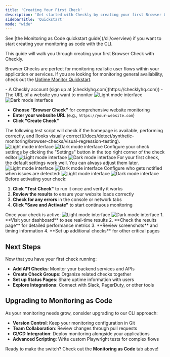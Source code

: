 ```yaml
---
title: 'Creating Your First Check'
description: 'Get started with Checkly by creating your first Browser Check'
sidebarTitle: 'Quickstart'
mode: "wide"
---
```



<Note>
See [the Monitoring as Code quickstart guide](/cli/overview) if you want to start creating your monitoring as code with the CLI.
</Note>

This guide will walk you through creating your first Browser Check with Checkly. 

Browser Checks are perfect for monitoring realistic user flows within your application or services. If you are looking for monitoring general availability, check out the [Uptime Monitor Quickstart](/docs/detect/uptime-monitoring/creating-a-your-first-url-monitor).

<Accordion title="Prerequisites">
- A Checkly account (sign up at [checklyhq.com](https://checklyhq.com))
- The URL of a website you want to monitor
</Accordion>


<Steps>
  <Step title="Create a Browser Check">
    <Frame>
      <img 
        className="block dark:hidden" 
        src="/images/next/quickstart-welcome-light.png" 
        alt="Light mode interface"
      />
      <img 
        className="hidden dark:block" 
        src="/images/next/quickstart-welcome-dark.png" 
        alt="Dark mode interface"
      />
    </Frame>

  -  **Choose "Browser Check"** for comprehensive website monitoring
  -  **Enter your webssite URL** (e.g., `https://your-website.com`)
  -  **Click "Create Check"** 
  </Step>

<Step title="Edit Your Test Script">
The following test script will check if the homepage is available, performing correctly, and [looks visually correct](/docs/detect/synthetic-monitoring/browser-checks/visual-regression-testing).
<Frame>
<img 
  className="block dark:hidden" 
  src="/images/next/quickstart-test-light.png" 
  alt="Light mode interface"
/>
<img 
  className="hidden dark:block" 
  src="/images/next/quickstart-test-dark.png" 
  alt="Dark mode interface"
/>
</Frame>

</Step>

<Step title="Configure Check Settings">
Configure your check settings by clicking the "Settings" button in the top right corner of the check editor
<Frame>
<img 
  className="block dark:hidden" 
  src="/images/next/quickstart-settings-light.png" 
  alt="Light mode interface"
/>
<img 
  className="hidden dark:block" 
  src="/images/next/quickstart-settings-dark.png" 
  alt="Dark mode interface"
/>
</Frame>
<Note>
For your first check, the default settings work well. You can always adjust them later.
</Note>
</Step>

<Step title="Choose Scheduling Frequency and Locations">
<Frame>
<img 
  className="block dark:hidden" 
  src="/images/next/quickstart-schedule-light.png" 
  alt="Light mode interface"
/>
<img 
  className="hidden dark:block" 
  src="/images/next/quickstart-schedule-dark.png" 
  alt="Dark mode interface"
/>
</Frame>
</Step>

<Step title="Set Up Alerts">
Configure who gets notified when issues are detected:

<Frame>
<img 
  className="block dark:hidden" 
  src="/images/next/quickstart-alerts-light.png" 
  alt="Light mode interface"
/>
<img 
  className="hidden dark:block" 
  src="/images/next/quickstart-alerts-dark.png" 
  alt="Dark mode interface"
/>
</Frame>

</Step>

<Step title="Test and Save">
Before activating your check:

1. **Click "Test Check"** to run it once and verify it works
2. **Review the results** to ensure your website loads correctly
3. **Check for any errors** in the console or network tabs
4. **Click "Save and Activate"** to start continuous monitoring
</Step>

<Step title="View Results">
Once your check is active:

<Frame>
<img 
  className="block dark:hidden" 
  src="/images/next/quickstart-reporting-light.png" 
  alt="Light mode interface"
/>
<img 
  className="hidden dark:block" 
  src="/images/next/quickstart-reporting-dark.png" 
  alt="Dark mode interface"
/>
</Frame>
1. **Visit your dashboard** to see real-time results
2. **Check the results page** for detailed performance metrics
3. **Review screenshots** and timing information
4. **Set up additional checks** for other critical pages
</Step>
</Steps>

## Next Steps

Now that you have your first check running:

- **Add API Checks**: Monitor your backend services and APIs
- **Create Check Groups**: Organize related checks together
- **Set up Status Pages**: Share uptime information with users
- **Explore Integrations**: Connect with Slack, PagerDuty, or other tools

## Upgrading to Monitoring as Code

As your monitoring needs grow, consider upgrading to our CLI approach:

- **Version Control**: Keep your monitoring configuration in Git
- **Team Collaboration**: Review changes through pull requests  
- **CI/CD Integration**: Deploy monitoring alongside your applications
- **Advanced Scripting**: Write custom Playwright tests for complex flows

Ready to make the switch? Check out the **Monitoring as Code** tab above!






